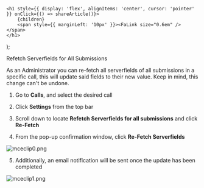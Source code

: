 

    <h1 style={{ display: 'flex', alignItems: 'center', cursor: 'pointer' }} onClick={() => shareArticle()}>
        {children} 
        <span style={{ marginLeft: '10px' }}><FaLink size="0.6em" /></span>
    </h1>
);

<ToastContainer />

<ClickableTitle>Refetch Serverfields for All Submissions</ClickableTitle>




As an Administrator you can re-fetch all serverfields of all submissions in a specific call, this will update said fields to their new value. Keep in mind, this change can't be undone.


1. Go to **Calls**, and select the desired call 


2. Click **Settings** from the top bar 


3. Scroll down to locate **Refetch Serverfields for all submissions** and click **Re-Fetch** 


4. From the pop-up confirmation window, click **Re-Fetch Serverfields**


![mceclip0.png](../../../resources/article-images/13542297480595-Refetch-Serverfields-for-All-Submissions_1.png)


5. Additionally, an email notification will be sent once the update has been completed 


![mceclip1.png](../../../resources/article-images/13542297480595-Refetch-Serverfields-for-All-Submissions_2.png)



